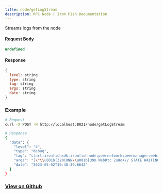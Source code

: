 ```yaml
---
title: node/getLogStream
description: RPC Node | Iron Fish Documentation
---
```


Streams logs from the node

#### Request Body

```js
undefined
```

#### Response

```js
{
  level: string
  type: string
  tag: string
  args: string
  date: string
}
```

### Example

```bash
# Request
curl -X POST -N http://localhost:8021/node/getLogStream

# Response
{
  "data": {
    "level": "4",
    "type": "debug",
    "tag": "start:ironfishsdk:ironfishnode:peernetwork:peermanager:webrtcconnection",
    "args": "[\"\\u001b[32mCONN\\u001b[39m WebRtc 2uHo+// STATE WAITING_FOR_IDENTITY -> CONNECTED\"]",
    "date": "2023-05-02T19:48:39.664Z"
  }
}
```

### [View on Github](https://github.com/iron-fish/ironfish/blob/master/ironfish/src/rpc/routes/node/getLogStream.ts)
